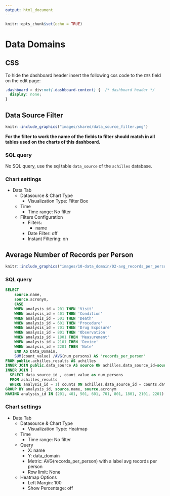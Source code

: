```yaml
---
output: html_document
---
```


```r
knitr::opts_chunk$set(echo = TRUE)
```

# Data Domains

<!-- Discuss the goal of this dashboard... TO DO -->

## CSS

To hide the dashboard header insert the following css code to the `CSS` field on the edit page:

```css
.dashboard > div:not(.dashboard-content) {  /* dashboard header */
  display: none;
}
```

## Data Source Filter

```r
knitr::include_graphics("images/shared/data_source_filter.png")
```

**For the filter to work the name of the fields to filter should match in all tables used on the charts of this dashboard.**

### SQL query

No SQL query, use the sql table `data_source` of the `achilles` database.

### Chart settings

- Data Tab
  - Datasource & Chart Type
    - Visualization Type: Filter Box
  - Time
    - Time range: No filter
  - Filters Configuration
    - Filters:
      - name
    - Date Filter: off
    - Instant Filtering: on

## Average Number of Records per Person {#avgRecordsPerPerson}

```r
knitr::include_graphics("images/10-data_domain/02-avg_records_per_person.png")
```

### SQL query

```sql
SELECT 
    source.name,
    source.acronym,
    CASE 
    WHEN analysis_id = 201 THEN 'Visit'
    WHEN analysis_id = 401 THEN 'Condition'
    WHEN analysis_id = 501 THEN 'Death'
    WHEN analysis_id = 601 THEN 'Procedure'
    WHEN analysis_id = 701 THEN 'Drug Exposure'
    WHEN analysis_id = 801 THEN 'Observation'
    WHEN analysis_id = 1801 THEN 'Measurement'
    WHEN analysis_id = 2101 THEN 'Device'
    WHEN analysis_id = 2201 THEN 'Note'
    END AS Data_Domain,
    SUM(count_value) /AVG(num_persons) AS "records_per_person"
FROM public.achilles_results AS achilles
INNER JOIN public.data_source AS source ON achilles.data_source_id=source.id
INNER JOIN (
  SELECT data_source_id , count_value as num_persons
  FROM achilles_results
  WHERE analysis_id = 1) counts ON achilles.data_source_id = counts.data_source_id 
GROUP BY analysis_id, source.name, source.acronym
HAVING analysis_id IN (201, 401, 501, 601, 701, 801, 1801, 2101, 2201)
```

### Chart settings

- Data Tab
  - Datasource & Chart Type
    - Visualization Type: Heatmap
  - Time
    - Time range: No filter
  - Query
    - X: name
    - Y: data_domain
    - Metric: AVG(records_per_person) with a label avg records per person
    - Row limit: None
  - Heatmap Options
    - Left Margin: 100
    - Show Percentage: off